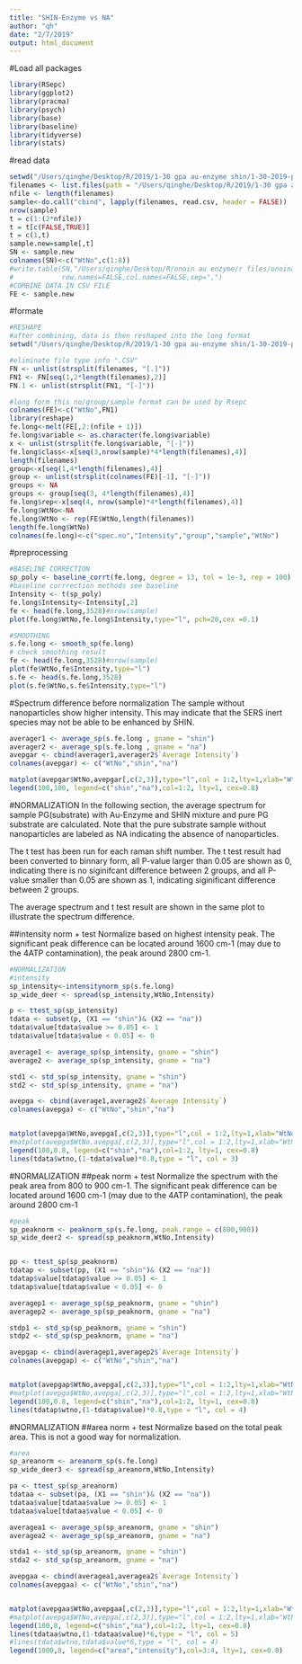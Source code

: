 ```yaml
---
title: "SHIN-Enzyme vs NA"
author: "qh"
date: "2/7/2019"
output: html_document
---
```

#Load all packages
```r
library(RSepc)
library(ggplot2)
library(pracma)
library(psych)
library(base)
library(baseline)
library(tidyverse)
library(stats)
```

#read data
```r
setwd("/Users/qinghe/Desktop/R/2019/1-30 gpa au-enzyme shin/1-30-2019-pga")
filenames <- list.files(path = "/Users/qinghe/Desktop/R/2019/1-30 gpa au-enzyme shin/1-30-2019-pga")
nfile <- length(filenames)
sample<-do.call("cbind", lapply(filenames, read.csv, header = FALSE))
nrow(sample)
t = c(1:(2*nfile))
t = t[c(FALSE,TRUE)]
t = c(1,t)
sample.new=sample[,t]
SN <- sample.new
colnames(SN)<-c("WtNo",c(1:8))
#write.table(SN,"/Users/qinghe/Desktop/R/onoin au enzyme/r files/onoinauenzyme.csv",
#            row.names=FALSE,col.names=FALSE,sep=",")
#COMBINE DATA IN CSV FILE
FE <- sample.new
```

#formate
```r
#RESHAPE
#after combining, data is then reshaped into the long format
setwd("/Users/qinghe/Desktop/R/2019/1-30 gpa au-enzyme shin/1-30-2019-pga")

#eliminate file type info ".CSV"
FN <- unlist(strsplit(filenames, "[.]"))
FN1 <- FN[seq(1,2*length(filenames),2)]
FN.1 <- unlist(strsplit(FN1, "[-]"))

#long form this no/group/sample format can be used by Rsepc
colnames(FE)<-c("WtNo",FN1)
library(reshape)
fe.long<-melt(FE[,2:(nfile + 1)])
fe.long$variable <- as.character(fe.long$variable)
x <- unlist(strsplit(fe.long$variable, "[-]"))
fe.long$class<-x[seq(3,nrow(sample)*4*length(filenames),4)]
length(filenames)
group<-x[seq(1,4*length(filenames),4)]
group <- unlist(strsplit(colnames(FE)[-1], "[-]"))
groups <- NA
groups <- group[seq(3, 4*length(filenames),4)]
fe.long$rep<-x[seq(4, nrow(sample)*4*length(filenames),4)]
fe.long$WtNo<-NA
fe.long$WtNo <- rep(FE$WtNo,length(filenames))
length(fe.long$WtNo)
colnames(fe.long)<-c("spec.no","Intensity","group","sample","WtNo")
```

#preprocessing
```r
#BASELINE CORRECTION
sp_poly <- baseline_corrt(fe.long, degree = 13, tol = 1e-3, rep = 100)
#baseline corrrection methods see baseline
Intensity <- t(sp_poly)
fe.long$Intensity<-Intensity[,2]
fe <- head(fe.long,3528)#nrow(sample)
plot(fe.long$WtNo,fe.long$Intensity,type="l", pch=20,cex =0.1)

#SMOOTHING
s.fe.long <- smooth_sp(fe.long)
# check smoothing result
fe <- head(fe.long,3528)#nrow(sample)
plot(fe$WtNo,fe$Intensity,type="l")
s.fe <- head(s.fe.long,3528)
plot(s.fe$WtNo,s.fe$Intensity,type="l")
```

#Spectrum difference before normalization
The sample without nanoparticles show higher intensity. This may indicate that the SERS inert species may not be able to be enhanced by SHIN.
```r
averager1 <- average_sp(s.fe.long , gname = "shin")
averager2 <- average_sp(s.fe.long , gname = "na")
avepgar <- cbind(averager1,averager2$`Average Intensity`)
colnames(avepgar) <- c("WtNo","shin","na")

matplot(avepgar$WtNo,avepgar[,c(2,3)],type="l",col = 1:2,lty=1,xlab="WtNo", ylab= "shin/na")
legend(100,100, legend=c("shin","na"),col=1:2, lty=1, cex=0.8)
```

#NORMALIZATION
In the following section, the average spectrum for sample PG(substrate) with Au-Enzyme and SHIN mixture and pure PG substrate are calculated. Note that the pure substrate sample without nanoparticles are labeled as NA indicating the absence of nanoparticles.

The t test has been run for each raman shift number. The t test result had been converted to binnary form, all P-value larger than 0.05 are shown as 0, indicating there is no siginifcant difference between 2 groups, and all P-value smaller than 0.05 are shown as 1, indicating siginificant difference between 2 groups. 

The average spectrum and t test result are shown in the same plot to illustrate the spectrum difference. 

##intensity norm + test
Normalize based on highest intensity peak. 
The significant peak difference can be located around 1600 cm-1 (may due to the 4ATP contamination), the peak around 2800 cm-1.
```r
#NORMALIZATION
#intensity
sp_intensity<-intensitynorm_sp(s.fe.long)
sp_wide_deer <- spread(sp_intensity,WtNo,Intensity)

p <- ttest_sp(sp_intensity)
tdata <- subset(p, (X1 == "shin")& (X2 == "na"))
tdata$value[tdata$value >= 0.05] <- 1
tdata$value[tdata$value < 0.05] <- 0

average1 <- average_sp(sp_intensity, gname = "shin")
average2 <- average_sp(sp_intensity, gname = "na")

std1 <- std_sp(sp_intensity, gname = "shin")
std2 <- std_sp(sp_intensity, gname = "na")

avepga <- cbind(average1,average2$`Average Intensity`)
colnames(avepga) <- c("WtNo","shin","na")


matplot(avepga$WtNo,avepga[,c(2,3)],type="l",col = 1:2,lty=1,xlab="WtNo", ylab= "shin/na")
#matplot(avepga$WtNo,avepga[,c(2,3)],type="l",col = 1:2,lty=1,xlab="WtNo", ylab= "shin/na")
legend(100,0.8, legend=c("shin","na"),col=1:2, lty=1, cex=0.8)
lines(tdata$wtno,(1-tdata$value)*0.8,type = "l", col = 3)
```

#NORMALIZATION
##peak norm + test
Normalize the spectrum with the peak area from 800 to 900 cm-1.
The significant peak difference can be located around 1600 cm-1 (may due to the 4ATP contamination), the peak around 2800 cm-1
```r
#peak
sp_peaknorm <- peaknorm_sp(s.fe.long, peak.range = c(800,900))
sp_wide_deer2 <- spread(sp_peaknorm,WtNo,Intensity)


pp <- ttest_sp(sp_peaknorm)
tdatap <- subset(pp, (X1 == "shin")& (X2 == "na"))
tdatap$value[tdatap$value >= 0.05] <- 1
tdatap$value[tdatap$value < 0.05] <- 0

averagep1 <- average_sp(sp_peaknorm, gname = "shin")
averagep2 <- average_sp(sp_peaknorm, gname = "na")

stdp1 <- std_sp(sp_peaknorm, gname = "shin")
stdp2 <- std_sp(sp_peaknorm, gname = "na")

avepgap <- cbind(averagep1,averagep2$`Average Intensity`)
colnames(avepgap) <- c("WtNo","shin","na")


matplot(avepgap$WtNo,avepga[,c(2,3)],type="l",col = 1:2,lty=1,xlab="WtNo", ylab= "shin/na")
#matplot(avepga$WtNo,avepga[,c(2,3)],type="l",col = 1:2,lty=1,xlab="WtNo", ylab= "shin/na")
legend(100,0.8, legend=c("shin","na"),col=1:2, lty=1, cex=0.8)
lines(tdatap$wtno,(1-tdatap$value)*0.8,type = "l", col = 4)

```

#NORMALIZATION
##area norm + test
Normalize based on the total peak area. This is not a good way for normalization.
```r
#area
sp_areanorm <- areanorm_sp(s.fe.long) 
sp_wide_deer3 <- spread(sp_areanorm,WtNo,Intensity)

pa <- ttest_sp(sp_areanorm)
tdataa <- subset(pa, (X1 == "shin")& (X2 == "na"))
tdataa$value[tdataa$value >= 0.05] <- 1
tdataa$value[tdataa$value < 0.05] <- 0

averagea1 <- average_sp(sp_areanorm, gname = "shin")
averagea2 <- average_sp(sp_areanorm, gname = "na")

stda1 <- std_sp(sp_areanorm, gname = "shin")
stda2 <- std_sp(sp_areanorm, gname = "na")

avepgaa <- cbind(averagea1,averagea2$`Average Intensity`)
colnames(avepgaa) <- c("WtNo","shin","na")


matplot(avepgaa$WtNo,avepgaa[,c(2,3)],type="l",col = 1:2,lty=1,xlab="WtNo", ylab= "shin/na")
#matplot(avepga$WtNo,avepga[,c(2,3)],type="l",col = 1:2,lty=1,xlab="WtNo", ylab= "shin/na")
legend(100,8, legend=c("shin","na"),col=1:2, lty=1, cex=0.8)
lines(tdataa$wtno,(1-tdataa$value)*6,type = "l", col = 5)
#lines(tdata$wtno,tdata$value*6,type = "l", col = 4)
legend(1000,8, legend=c("area","intensity"),col=3:4, lty=1, cex=0.8)

```

